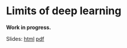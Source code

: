 # Limits of deep learning

**Work in progress.**

Slides: [html](../slides/8.1-Limits.html){target="_blank"} [pdf](../slides/pdf/8.1-Limits.pdf){target="_blank"}
